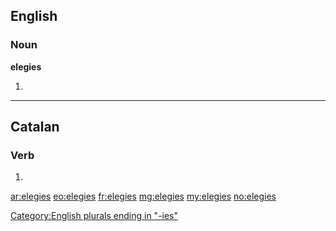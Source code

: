 ==English==

===Noun===
'''elegies'''

# {{plural of|elegy}}

[[Category:English plurals ending in "-ies"]]

----

==Catalan==

===Verb===
{{head|ca|verb form}}

# {{ca-verb form of|p=2|n=sg|t=impf|m=ind|elegir}}

[[ar:elegies]]
[[eo:elegies]]
[[fr:elegies]]
[[mg:elegies]]
[[my:elegies]]
[[no:elegies]]